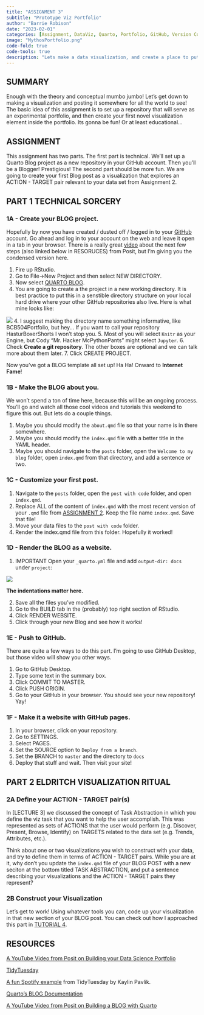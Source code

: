 ```yaml
---
title: "ASSIGNMENT 3"
subtitle: "Prototype Viz Portfolio"
author: "Barrie Robison"
date: "2023-02-01"
categories: [Assignment, DataViz, Quarto, Portfolio, GitHub, Version Control]
image: "MythosPortfolio.png"
code-fold: true
code-tools: true
description: "Lets make a data visualization, and create a place to put it!"
---
```


## SUMMARY

Enough with the theory and conceptual mumbo jumbo! Let's get down to making a visualization and posting it somewhere for all the world to see! The basic idea of this assignment is to set up a repository that will serve as an experimental portfolio, and then create your first novel visualization element inside the portfolio. Its gonna be fun! Or at least educational...

## ASSIGNMENT

This assignment has two parts. The first part is technical. We'll set up a Quarto Blog project as a new repository in your GitHub account. Then you'll be a Blogger! Prestigious! The second part should be more fun. We are going to create your first Blog post as a visualization that explores an ACTION - TARGET pair relevant to your data set from Assignment 2.

## PART 1 TECHNICAL SORCERY

### 1A - Create your BLOG project.

Hopefully by now you have created / dusted off / logged in to your [GitHub](https://github.com) account. Go ahead and log in to your account on the web and leave it open in a tab in your browser. There is a really great [video](https://www.youtube.com/watch?v=xtSFXtDf4cM){target="_blank"} about the next few steps (also linked below in RESORUCES) from Posit, but I'm giving you the condensed version here.

1.  Fire up RStudio.
2.  Go to File->New Project and then select NEW DIRECTORY.
3.  Now select [QUARTO BLOG]().
4.  You are going to create a the project in a new working directory. It is best practice to put this in a senstible directory structure on your local hard drive where your other GitHub repositories also live. Here is what mine looks like:

![](BarrieDir.png) 4. I suggest making the directory name something informative, like BCB504Portfolio, but hey... If you want to call your repository HasturBoxerShorts I won't stop you. 5. Most of you will select `Knitr` as your Engine, but Cody "Mr. Hacker McPythonPants" might select `Jupyter`. 6. Check **Create a git repository**. The other boxes are optional and we can talk more about them later. 7. Click CREATE PROJECT.

Now you've got a BLOG template all set up! Ha Ha! Onward to **Internet Fame**!

### 1B - Make the BLOG about you.

We won't spend a ton of time here, because this will be an ongoing process. You'll go and watch all those cool videos and tutorials this weekend to figure this out. But lets do a couple things.

1.  Maybe you should modify the `about.qmd` file so that your name is in there somewhere.
2.  Maybe you should modify the `index.qmd` file with a better title in the YAML header.
3.  Maybe you should navigate to the `posts` folder, open the `Welcome to my blog` folder, open `index.qmd` from that directory, and add a sentence or two.

### 1C - Customize your first post.

1.  Navigate to the `posts` folder, open the `post with code` folder, and open `index.qmd`.
2.  Replace ALL of the content of `index.qmd` with the most recent version of your `.qmd` file from [ASSIGNMENT 2](https://professorpolymorphic.github.io/RobisonWebSite/BCB520/posts/A2-YourData/). Keep the file name `index.qmd`. Save that file!
3.  Move your data files to the `post with code` folder.
4.  Render the index.qmd file from this folder. Hopefully it worked!

### 1D - Render the BLOG as a website.

1.  [IMPORTANT]{.red} Open your `_quarto.yml` file and add `output-dir: docs` under `project`:

![](outputdir.jpg)

**The indentations matter here.**

2.  Save all the files you've modified.
3.  Go to the BUILD tab in the (probably) top right section of RStudio.
4.  Click RENDER WEBSITE.
5.  Click through your new Blog and see how it works!

### 1E - Push to GitHub.

There are quite a few ways to do this part. I'm going to use GitHub Desktop, but those video will show you other ways.

1.  Go to GitHub Desktop.
2.  Type some text in the summary box.
3.  Click COMMIT TO MASTER.
4.  Click PUSH ORIGIN.
5.  Go to your GitHub in your browser. You should see your new repository! Yay!

### 1F - Make it a website with GitHub pages.

1.  In your browser, click on your repository.
2.  Go to SETTINGS.
3.  Select PAGES.
4.  Set the SOURCE option to `Deploy from a branch`.
5.  Set the BRANCH to `master` and the directory to `docs`
6.  Deploy that stuff and wait. Then visit your site!

## PART 2 ELDRITCH VISUALIZATION RITUAL

### 2A Define your ACTION - TARGET pair(s)

In [LECTURE 3] we discussed the concept of [Task Abstraction]{.red} in which you define the viz task that you want to help the user accomplish. This was represented as sets of [ACTIONS]{.red} that the user would perform (e.g. Discover, Present, Browse, Identify) on [TARGETS]{.red} related to the data set (e.g. Trends, Attributes, etc.).

Think about one or two visualizations you wish to construct with your data, and try to define them in terms of ACTION - TARGET pairs. While you are at it, why don't you update the `index.qmd` file of your BLOG POST with a new seciton at the bottom titled TASK ABSTRACTION, and put a sentence describing your visualizations and the ACTION - TARGET pairs they represent?

### 2B Construct your Visualization

Let's get to work! Using whatever tools you can, code up your visualization in that new section of your BLOG post.  You can check out how I approached this part in [TUTORIAL 4](../T4-BarriesData/index.qmd).

## RESOURCES

[A YouTube Video from Posit on Building your Data Science Portfolio](https://www.youtube.com/watch?v=xtSFXtDf4cM){target="_blank"}

[TidyTuesday](https://www.tidytuesday.com){target="_blank"}

[A fun Spotify example](https://www.kaylinpavlik.com/classifying-songs-genres/){target="_blank"} from TidyTuesday by Kaylin Pavlik.

[Quarto's BLOG Documentation](https://quarto.org/docs/websites/website-blog.html){target="_blank\""}

[A YouTube Video from Posit on Building a BLOG with Quarto](https://www.youtube.com/watch?v=CVcvXfRyfE0&t=0s){target="_blank"}
